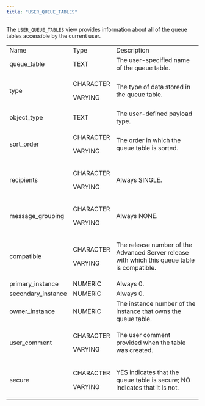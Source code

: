 ```yaml
---
title: "USER_QUEUE_TABLES"
---
```


<div id="user_queue_tables" class="registered_link"></div>

The `USER_QUEUE_TABLES` view provides information about all of the queue tables accessible by the current user.

<table><tbody><tr class="odd"><td>Name</td><td>Type</td><td>Description</td></tr><tr class="even"><td>queue_table</td><td>TEXT</td><td>The user-specified name of the queue table.</td></tr><tr class="odd"><td><p>type</p></td><td><p>CHARACTER</p><p>VARYING</p></td><td><p>The type of data stored in the queue table.</p></td></tr><tr class="even"><td>object_type</td><td>TEXT</td><td>The user-defined payload type.</td></tr><tr class="odd"><td><p>sort_order</p></td><td><p>CHARACTER</p><p>VARYING</p></td><td><p>The order in which the queue table is sorted.</p></td></tr><tr class="even"><td><p>recipients</p></td><td><p>CHARACTER</p><p>VARYING</p></td><td><p>Always SINGLE.</p></td></tr><tr class="odd"><td><p>message_grouping</p></td><td><p>CHARACTER</p><p>VARYING</p></td><td><p>Always NONE.</p></td></tr><tr class="even"><td><p>compatible</p></td><td><p>CHARACTER</p><p>VARYING</p></td><td><p>The release number of the Advanced Server release with which this queue table is compatible.</p></td></tr><tr class="odd"><td>primary_instance</td><td>NUMERIC</td><td>Always 0.</td></tr><tr class="even"><td>secondary_instance</td><td>NUMERIC</td><td>Always 0.</td></tr><tr class="odd"><td>owner_instance</td><td>NUMERIC</td><td>The instance number of the instance that owns the queue table.</td></tr><tr class="even"><td><p>user_comment</p></td><td><p>CHARACTER</p><p>VARYING</p></td><td><p>The user comment provided when the table was created.</p></td></tr><tr class="odd"><td><p>secure</p></td><td><p>CHARACTER</p><p>VARYING</p></td><td><p>YES indicates that the queue table is secure; NO indicates that it is not.</p></td></tr></tbody></table>
